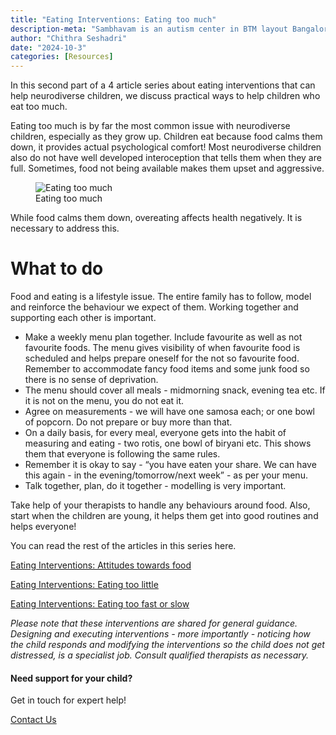 ```yaml
---
title: "Eating Interventions: Eating too much"
description-meta: "Sambhavam is an autism center in BTM layout Bangalore, providing parent guidance, 1 to 1 ABA therapy, speech and occupational therapy. Experienced team, family focused approach."
author: "Chithra Seshadri"
date: "2024-10-3"
categories: [Resources]
---
```

In this second part of a 4 article series about eating interventions that can help neurodiverse children, we discuss practical ways to help children who eat too much.

Eating too much is by far the most common issue with neurodiverse children, especially as they grow up. Children eat because food calms them down, it provides actual psychological comfort! Most neurodiverse children also do not have well developed interoception that tells them when they are full. Sometimes, food not being available makes them upset and aggressive. 

![Eating too much](eating2.jpg)

While food calms them down, overeating affects health negatively. It is necessary to address this. 

# What to do

Food and eating is a lifestyle issue. The entire family has to follow, model and reinforce the behaviour we expect of them. Working together and supporting each other is important. 

* Make a weekly menu plan together. Include favourite as well as not favourite foods. The menu gives visibility of when favourite food is scheduled and helps prepare oneself for the not so favourite food. Remember to accommodate fancy food items and some junk food so there is no sense of deprivation. 
* The menu should cover all meals - midmorning snack, evening tea etc. If it is not on the menu, you do not eat it. 
* Agree on measurements - we will have one samosa each; or one bowl of popcorn. Do not prepare or buy more than that. 
* On a daily basis, for every meal, everyone gets into the habit of measuring and eating - two rotis, one bowl of biryani etc. This shows them that everyone is following the same rules. 
* Remember it is okay to say - “you have eaten your share. We can have this again - in the evening/tomorrow/next week” - as per your menu. 
* Talk together, plan, do it together - modelling is very important. 

Take help of your therapists to handle any behaviours around food. Also, start when the children are young, it helps them get into good routines and helps everyone!

You can read the rest of the articles in this series here.

[Eating Interventions: Attitudes towards food](/blog/eating-1/)

[Eating Interventions: Eating too little](/blog/eating-3/)

[Eating Interventions: Eating too fast or slow](/blog/eating-4/)

*Please note that these interventions are shared for general guidance. Designing and executing interventions - more importantly - noticing how the child responds and modifying the interventions so the child does not get distressed, is a specialist job. Consult qualified therapists as necessary.*

::: {.page-cta}

#### Need support for your child?

Get in touch for expert help!

<a href="/contact" class="btn btn-primary">Contact Us</a>

:::